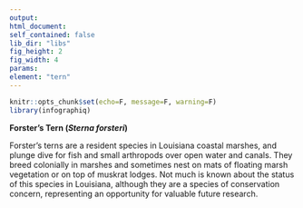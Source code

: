 ```yaml
---
output:
html_document:
self_contained: false
lib_dir: "libs"
fig_height: 2
fig_width: 4
params:
element: "tern"
---
```


```r
knitr::opts_chunk$set(echo=F, message=F, warning=F)
library(infographiq)
```

<base target="_parent">
**Forster’s Tern (*Sterna forsteri*)**

Forster’s terns are a resident species in Louisiana coastal marshes, and plunge dive for fish and small arthropods over open water and canals. They breed colonially in marshes and sometimes nest on mats of floating marsh vegetation or on top of muskrat lodges. Not much is known about the status of this species in Louisiana, although they are a species of conservation concern, representing an opportunity for valuable future research.
